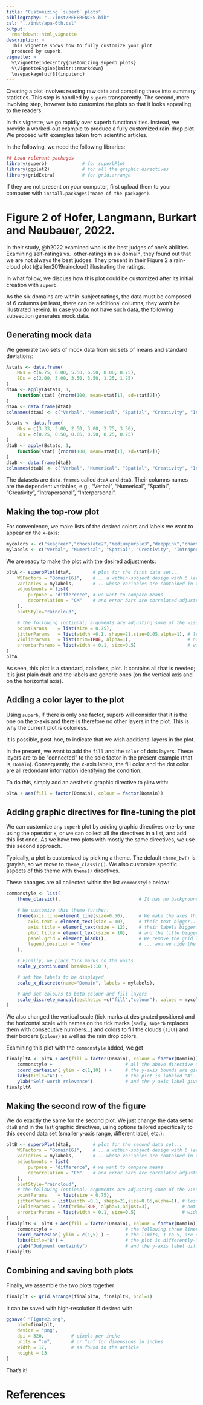 ```yaml
---
title: "Customizing `superb` plots"
bibliography: "../inst/REFERENCES.bib"
csl: "../inst/apa-6th.csl"
output: 
  rmarkdown::html_vignette
description: >
  This vignette shows how to fully customize your plot
  produced by superb.
vignette: >
  %\VignetteIndexEntry{Customizing superb plots}
  %\VignetteEngine{knitr::rmarkdown}
  \usepackage[utf8]{inputenc}
---
```


Creating a plot involves reading raw data and compiling these into summary statistics.
This step is handled by `superb` transparently. The second, more involving step, however
is to customize the plots so that it looks appealing to the readers.

In this vignette, we go rapidly over superb functionalities. Instead, we provide a worked-out 
example to produce a fully customized rain-drop plot. We proceed with examples taken from 
scientific articles.

In the following, we need the following libraries:

```r
## Load relevant packages
library(superb)             # for superbPlot
library(ggplot2)            # for all the graphic directives
library(gridExtra)          # for grid.arrange
```

If they are not present on your computer, first upload them to your computer with
``install.packages("name of the package")``.


# Figure 2 of Hofer, Langmann, Burkart and Neubauer, 2022.

In their study, @h2022 examined who is the best judges of one's abilities. Examining self-ratings vs. 
other-ratings in six domain, they found out that we are not always the best judges. They present in
their Figure 2 a rain-cloud plot (@allen2019raincloud) illustrating the ratings.

In what follow, we discuss how this plot could be customized after its initial creation with `superb`.

As the six domains are within-subject ratings, the data must be composed of 6 columns (at least, 
there can be additional columns; they won't be illustrated herein). In case you do not have such data, the 
following subsection generates mock data.

## Generating mock data

We generate two sets of mock data from six sets of means and standard deviations:

```r
Astats <- data.frame(
    MNs = c(6.75, 6.00, 5.50, 6.50, 8.00, 8.75),
    SDs = c(2.00, 3.00, 3.50, 3.50, 1.25, 1.25)
)
dtaA <- apply(Astats, 1, 
    function(stat) {rnorm(100, mean=stat[1], sd=stat[2])} 
)
dtaA <- data.frame(dtaA)
colnames(dtaA) <- c("Verbal", "Numerical", "Spatial", "Creativity", "Intrapersonal", "Interpersonal")

Bstats <- data.frame(
    MNs = c(3.33, 3.00, 2.50, 3.00, 2.75, 3.50),
    SDs = c(0.25, 0.50, 0.66, 0.50, 0.25, 0.25)
)
dtaB <- apply(Bstats, 1, 
    function(stat) {rnorm(100, mean=stat[1], sd=stat[2])} 
)
dtaB <- data.frame(dtaB)
colnames(dtaB) <- c("Verbal", "Numerical", "Spatial", "Creativity", "Intrapersonal", "Interpersonal")
```

The datasets are `data.frame`s called `dtaA` and `dtaB`. Their columns names are the dependent variables, e.g., 
"Verbal", "Numerical", "Spatial", "Creativity", "Intrapersonal", "Interpersonal".

## Making the top-row plot

For convenience, we make lists of the desired colors and labels we want to appear on the x-axis:

```r
mycolors <- c("seagreen","chocolate2","mediumpurple3","deeppink","chartreuse4", "darkgoldenrod1")
mylabels <- c("Verbal", "Numerical", "Spatial", "Creativity", "Intrapersonal", "Interpersonal")
```

We are ready to make the plot with the desired adjustments:

```r
pltA <- superbPlot(dtaA,        # plot for the first data set...
    WSFactors = "Domain(6)",    # ...a within-subject design with 6 levels
    variables = mylabels,       # ...whose variables are contained in the above list
    adjustments = list(
        purpose = "difference", # we want to compare means
        decorrelation = "CM"    # and error bars are correlated-adjusted
    ),
    plotStyle="raincloud",

    # the following (optional) arguments are adjusting some of the visuals
    pointParams    = list(size = 0.75),
    jitterParams   = list(width =0.1, shape=21,size=0.05,alpha=1), # less dispersed jitter dots,
    violinParams   = list(trim=TRUE, alpha=1),                     # not transparent,
    errorbarParams = list(width = 0.1, size=0.5)                   # wider bars, thicker lines.
)
pltA
```

As seen, this plot is a standard, colorless, plot. It contains all that is needed; it is just
plain drab and the labels are generic ones (on the vertical axis and on the horizontal axis).



## Adding a color layer to the plot


Using `superb`, if there is only one factor, superb will consider that
it is the one on the x-axis and there is therefore no other layers in the plot. This is 
why the current plot is colorless.

It is possible, post-hoc, to indicate that we wish additional layers in the plot.

In the present, we want to add the `fill` and the `color` of dots layers.
These layers are to be "connected" to the sole factor in the present example (that is, `Domain`).
Consequently, the  x-axis labels, the fill color and the dot color are all redondant information 
identifying the condition.

To do this, simply add an aesthetic graphic directive to `pltA` with:

```r
pltA + aes(fill = factor(Domain), colour = factor(Domain)) 
```


## Adding graphic directives for fine-tuning the plot

We can customize any `superb` plot by adding graphic directives one-by-one using the operator `+`,
or we can collect all the directives in a list, and add this list once.
As we have two plots with mostly the same directives, we use this second approach.

Typically, a plot is customized by picking a theme. The default `theme_bw()` is grayish, so
we move to `theme_classic()`. We also customize specific aspects of this theme with `theme()`
directives.

These changes are all collected within the list `commonstyle` below:

```r
commonstyle <- list(
    theme_classic(),                             # It has no background, no bounding box.

    # We customize this theme further:
    theme(axis.line=element_line(size=0.50),     # We make the axes thicker...
        axis.text = element_text(size = 10),     # their text bigger...
        axis.title = element_text(size = 12),    # their labels bigger...
        plot.title = element_text(size = 10),    # and the title bigger as well.
        panel.grid = element_blank(),            # We remove the grid lines
        legend.position = "none"                 # ... and we hide the side legend.
    ),

    # Finally, we place tick marks on the units
    scale_y_continuous( breaks=1:10 ),

    # set the labels to be displayed 
    scale_x_discrete(name="Domain", labels = mylabels),

    # and set colours to both colour and fill layers
    scale_discrete_manual(aesthetic =c("fill","colour"), values = mycolors)
)
```

We also changed the vertical scale (tick marks at designated positions) and the horizontal scale
with names on the tick marks (sadly, `superb` replaces them with consecutive numbers...) and
colors to fill the clouds (`fill`) and their borders (`colour`) as well as the rain drop colors.

Examining this plot with the `commonstyle` added, we get

```r
finalpltA <- pltA + aes(fill = factor(Domain), colour = factor(Domain)) + 
    commonstyle +                           # all the above directive are added;
    coord_cartesian( ylim = c(1,10) ) +     # the y-axis bounds are given ;
    labs(title="A") +                       # the plot is labeled "A"...
    ylab("Self-worth relevance")            # and the y-axis label given.
finalpltA
```


## Making the second row of the figure

We do exactly the same for the second plot. We just change the data set to `dtaB` and in the last
graphic directives, using options tailored specifically to this second data set (smaller y-axis range, 
different label, etc.):

```r
pltB <- superbPlot(dtaB,        # plot for the second data set...
    WSFactors = "Domain(6)",    # ...a within-subject design with 6 levels
    variables = mylabels,       # ...whose variables are contained in the above list
    adjustments = list(
        purpose = "difference", # we want to compare means
        decorrelation = "CM"    # and error bars are correlated-adjusted
    ),
    plotStyle="raincloud",
    # the following (optional) arguments are adjusting some of the visuals
    pointParams    = list(size = 0.75),
    jitterParams = list(width =0.1, shape=21,size=0.05,alpha=1), # less dispersed jitter dots,
    violinParams = list(trim=TRUE, alpha=1,adjust=3),            # not semi-transparent, smoother
    errorbarParams = list(width = 0.1, size=0.5)                 # wider bars, thicker lines.
)
finalpltB <- pltB + aes(fill = factor(Domain), colour = factor(Domain)) + 
    commonstyle +                           # the following three lines are the differences:
    coord_cartesian( ylim = c(1,5) ) +      # the limits, 1 to 5, are different 
    labs(title="B") +                       # the plot is differently-labeled
    ylab("Judgment certainty")              # and the y-axis label differns.
finalpltB
```



## Combining and saving both plots

Finally, we assemble the two plots together

```r
finalplt <- grid.arrange(finalpltA, finalpltB, ncol=1)
```

It can be saved with high-resolution if desired with

```r
ggsave( "Figure2.png",
    plot=finalplt,
    device = "png",
    dpi = 320,          # pixels per inche
    units = "cm",       # or "in" for dimensions in inches
    width = 17,         # as found in the article
    height = 13
)
```

That's it!



# References

